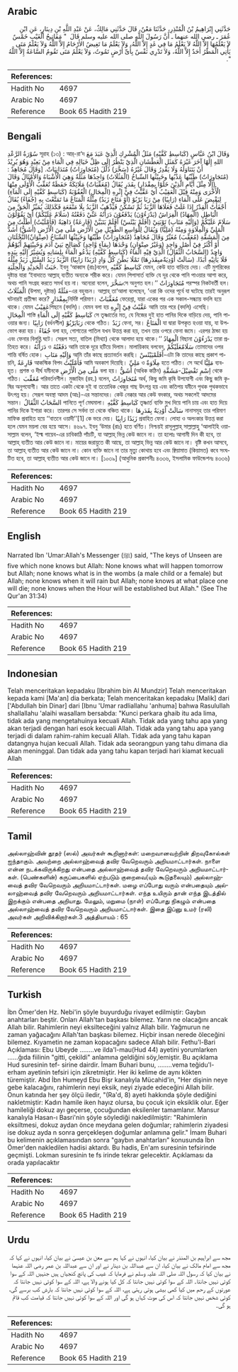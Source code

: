 ## Arabic


<div dir="rtl" lang="ar" style={{fontSize:'larger',backgroundColor:'#f8f9fa',padding:20}}>
حَدَّثَنِي إِبْرَاهِيمُ بْنُ الْمُنْذِرِ، حَدَّثَنَا مَعْنٌ، قَالَ حَدَّثَنِي مَالِكٌ، عَنْ عَبْدِ اللَّهِ بْنِ دِينَارٍ، عَنِ ابْنِ عُمَرَ ـ رضى الله عنهما ـ أَنَّ رَسُولَ اللَّهِ صلى الله عليه وسلم قَالَ ‏ "‏ مَفَاتِيحُ الْغَيْبِ خَمْسٌ لاَ يَعْلَمُهَا إِلاَّ اللَّهُ لاَ يَعْلَمُ مَا فِي غَدٍ إِلاَّ اللَّهُ، وَلاَ يَعْلَمُ مَا تَغِيضُ الأَرْحَامُ إِلاَّ اللَّهُ وَلاَ يَعْلَمُ مَتَى يَأْتِي الْمَطَرُ أَحَدٌ إِلاَّ اللَّهُ، وَلاَ تَدْرِي نَفْسٌ بِأَىِّ أَرْضٍ تَمُوتُ، وَلاَ يَعْلَمُ مَتَى تَقُومُ السَّاعَةُ إِلاَّ اللَّهُ ‏"‏‏.‏
</div>
<div style={{backgroundColor:'#f8f9fa',padding:20, marginBottom: 10}}><table> <thead> <tr> <th>References:</th> <th></th> </tr> </thead> <tbody><tr><td>Hadith No</td><td>4697</td></tr><tr><td>Arabic No</td><td>4697</td></tr><tr><td>Reference</td><td>Book 65 Hadith 219</td></tr></tbody></table></div>

## Bengali


<div dir="ltr" lang="bn" style={{fontSize:'larger',backgroundColor:'#f8f9fa',padding:20}}>
سُوْرَةُ الرَّعْدِ সূরাহ (১৩) : আর্-রা‘দ وَقَالَ ابْنُ عَبَّاسٍ (كَبَاسِطِ كَفَّيْهِ) مَثَلُ الْمُشْرِكِ الَّذِيْ عَبَدَ مَعَ اللهِ إِلَهًا آخَرَ غَيْرَهُ كَمَثَلِ الْعَطْشَانِ الَّذِيْ يَنْظُرُ إِلَى ظِلِّ خَيَالِهِ فِي الْمَاءِ مِنْ بَعِيْدٍ وَهُوَ يُرِيْدُ أَنْ يَتَنَاوَلَهُ وَلَا يَقْدِرُ وَقَالَ غَيْرُهُ (سَخَّرَ) ذَلَّلَ (مُتَجَاوِرَاتٌ) مُتَدَانِيَاتٌ. [وَقَالَ مُجَاهِدٌ : (مُتَجَاوِرَاتٌ) طَيِّبُها عَذْبُها وخَبِيْثُها السِّباخُ (الْمَثُلَاتُ) وَاحِدُهَا مَثُلَةٌ وَهِيَ الْأَشْبَاهُ وَالأَمْثَالُ وَقَالَ (إِلَّا مِثْلَ أَيَّامِ الَّذِيْنَ خَلَوْا بِمِقْدَارٍ) بِقَدَرٍ يُقَالُ (مُعَقِّبَاتٌ) مَلَائِكَةٌ حَفَظَةٌ تُعَقِّبُ الْأُوْلَى مِنْهَا الْأُخْرَى وَمِنْهُ قِيْلَ الْعَقِيْبُ أَيْ عَقَّبْتُ فِيْ إِثْرِهِ (الْمِحَالِ) الْعُقُوْبَةُ (كَبَاسِطِ كَفَّيْهِ إِلَى الْمَآءِ) لِيَقْبِضَ عَلَى الْمَاءِ (رَابِيًا) مِنْ رَبَا يَرْبُوْ (أَوْ مَتَاعٍ زَبَدٌ) مِثْلُهُ الْمَتَاعُ مَا تَمَتَّعْتَ بِهِ (جُفَاءً) يُقَالُ أَجْفَأَتْ الْقِدْرُ إِذَا غَلَتْ فَعَلَاهَا الزَّبَدُ ثُمَّ تَسْكُنُ فَيَذْهَبُ الزَّبَدُ بِلَا مَنْفَعَةٍ فَكَذَلِكَ يُمَيِّزُ الْحَقَّ مِنَ الْبَاطِلِ (الْمِهَادُ) الْفِرَاشُ (يَدْرَءُوْنَ) يَدْفَعُوْنَ دَرَأْتُهُ عَنِّيْ دَفَعْتُهُ (سَلَامٌ عَلَيْكُمْ) أَيْ يَقُوْلُوْنَ سَلَامٌ عَلَيْكُمْ (وَإِلَيْهِ مَتَابِ) تَوْبَتِيْ (أَفَلَمْ يَيْئَسْ) أَفَلَمْ يَتَبَيَّنْ (قَارِعَةٌ) دَاهِيَةٌ (فَأَمْلَيْتُ) أَطَلْتُ مِنَ الْمَلِيِّ وَالْمِلَاوَةِ وَمِنْهُ (مَلِيًّا) وَيُقَالُ لِلْوَاسِعِ الطَّوِيْلِ مِنَ الْأَرْضِ مَلًى مِنَ الْأَرْضِ (أَشَقُّ) أَشَدُّ مِنَ الْمَشَقَّةِ (مُعَقِّبَ) مُغَيِّرٌ وَقَالَ مُجَاهِدٌ (مُتَجَاوِرَاتٌ) طَيِّبُهَا وَخَبِيْثُهَا السِّبَاخُ (صِنْوَانٌ)النَّخْلَتَانِ أَوْ أَكْثَرُ فِيْ أَصْلٍ وَاحِدٍ (وَغَيْرُ صِنْوَانٍ) وَحْدَهَا (بِمَآءٍ وَّاحِدٍ) كَصَالِحِ بَنِيْ آدَمَ وَخَبِيْثِهِمْ أَبُوْهُمْ وَاحِدٌ (السَّحَابُ الثِّقَالُ) الَّذِيْ فِيْهِ الْمَاءُ (كَبَاسِطِ كَفَّيْهِ) يَدْعُو الْمَاءَ بِلِسَانِهِ وَيُشِيْرُ إِلَيْهِ بِيَدِهِ فَلَا يَأْتِيْهِ أَبَدًا. (سَالَتْ أَوْدِيَةٌمبِقَدَرِهَا) تَمْلَا بَطْنَ كُلِّ وَادٍ (زَبَدًا رَابِيًا) الزَّبَدُ زَبَدُ السَّيْلِ زَبَدٌ مِثْلُهُ خَبَثُ الْحَدِيْدِ وَالْحِلْيَةِ. ইবনু ‘আব্বাস (রাঃ)বলেন, كَبَاسِطِ كَفَّيْهِ যেমন, কেউ হাত বাড়িয়ে দেয়। এটি মুশরিকের দৃষ্টান্ত যারা ‘ইবাদাতে আল্লাহ্ ব্যতীত অন্যকে শরীক করে। যেমন পিপাসার্ত ব্যক্তি যে দূর থেকে পানি পাওয়ার আশা করে, অথচ পানি সংগ্রহ করতে সমর্থ হয় না। অন্যেরা বলেন, سَخَّرَসে অনুগত হল।’’ مُتَجَاوِرَاتٌ পরস্পর নিকটবর্তী হল। الْمَثُلَاتُ (উপমা, দৃষ্টান্ত) مَثُلَةٌ-এর বহুবচন। আল্লাহ্ তা‘আলা বলেছেন, ‘ওরা কি ওদের পূর্বে যা ঘটেছে তারই অনুরূপ ঘটনারই প্রতীক্ষা করে? بِمِقْدَارٍনির্দিষ্ট পরিমাণ। مُعَقِّبَاتٌ ফেরেশ্তা, যারা একের পর এক সকাল-সন্ধ্যায় বদলি হয়ে থাকে। যেমন عَقِيْبُপিছনে (বদলি)। যেমন বলা হয় عَقَّبْتُ فِيْٓ إِثْرِهِ আমি তার পরে (বদলি) এসেছি। الْمِحَالِ শাস্তি كَبَاسِطِ كَفَّيْهِ إِلَى الْمَآءِ সে তৃষ্ণার্তের মত, যে নিজের দুই হাত পানির দিকে বাড়িয়ে দেয়, পানি পাওয়ার জন্য। رَابِيًا (বর্ধনশীল) رَبَايَرْبُوْ থেকে গঠিত। زَبَدٌ ফেনা, সর। الْمَتَاعُ যা দ্বারা উপকৃত হওয়া যায়, যা উপভোগ করা হয়। جُفَاءً বলা হয়, গোশতের পাতিল যখন উত্তপ্ত করা হয়, তখন তার ওপরে ফেনা জমে। এরপর ঠান্ডা হয় এবং ফেনার বিলুপ্তি ঘটে। সেরূপ সত্য, বাতিল (মিথ্যা) থেকে আলাদা হয়ে থাকে।’’ الْمِهَادُ বিছানা يَدْرَءُوْنَ তারা প্রতিহত করে। دَرَأْتُهُ ও دَفَعْتُهُ আমি তাকে দূরে হটিয়ে দিলাম। মালায়িকাহ বলবেন, سَلَامٌعَلَيْكُمْ তোমাদের ওপর শান্তি বর্ষিত হোক। وَإِلَيْهِ مَتَابِ আমি তাঁর কাছে প্রত্যাবর্তন করছি। أَفَلَمْيَيْئَسْ-এটা কি তাদের কাছে প্রকাশ পায়নি, قَارِعَةٌ আকস্মিক বিপদ فَأَمْلَيْتُ আমি অবকাশ দিয়েছি। مَلِيِّ ও مِلَاوَةٌ হতে পঠিত। সে অর্থে مَلِيًّا ব্যবহৃত। প্রশস্ত ও দীর্ঘ যমীনকে مَلًى مِنَ الْأَرْضِ বলা হয়। أَشَقُّ (অধিক কঠিন) اِسْمِ تَفْضِيْلَ-مَشَقَّةِ থেকে গঠিত। مُعَقِّبَ পরিবর্তনশীল। মুজাহিদ (রহ.) বলেন, مُتَجَاوِرَاتٌ অর্থ, কিছু জমি কৃষি উপযোগী এবং কিছু জমি কৃষির অনুপযোগী। আর তাতে একটা থেকে দুই বা ততোধিক খেজুর গাছ উৎপন্ন হয় এবং কতিপয় যমীনে পৃথক পৃথকভাবে উৎপন্ন হয়। সেরূপ অবস্থা আদম (আঃ)-এর সন্তানদের। কেউ নেক্কার আর কেউ বদকার, অথচ সকলেই আদমের সন্তান। السَّحَابُ الثِّقَالُ পানিতে পূর্ণ মেঘমালা। كَبَاسِطِ كَفَّيْهِ তৃষ্ণার্ত ব্যক্তি মুখ দিয়ে পানি চায় এবং হাত দিয়ে পানির দিকে ইশারা করে। তারপর সে সর্বদা তা থেকে বঞ্চিত থাকে। سَالَتْ أَوْدِيَةٌ بِقَدَرِهَا নানাসমূহ তার পরিমাণ মাফিক প্রবাহিত হয়ে ‘‘বাতনে ওয়াদী’’[1] কে ভরে দেয়। زَبَدًا رَابِيًا প্রবাহিত ফেনা। লোহা ও অলংকার উত্তপ্ত করা হলে যেমন ময়লা বের হয়ে আসে। ৪৬৯৭. ইবনু ‘উমার (রাঃ) হতে বর্ণিত। নিশ্চয়ই রাসূলুল্লাহ্ সাল্লাল্লাহু ‘আলাইহি ওয়াসাল্লাম বলেন, ‘ইল্ম গায়েব-এর চাবিকাঠি পাঁচটি, যা আল্লাহ্ ভিন্ন কেউ জানে না। তা হলোঃ আগামী দিন কী হবে, তা আল্লাহ্ ব্যতীত আর কেউ জানে না। মায়ের জরায়ুতে কী আছে, তা আল্লাহ্ ভিন্ন আর কেউ জানে না। বৃষ্টি কখন আসবে, তা আল্লাহ্ ব্যতীত আর কেউ জানে না। কোন ব্যক্তি জানে না তার মৃত্যু কোথায় হবে এবং ক্বিয়ামাত (কিয়ামত) কবে সংঘটিত হবে, তা আল্লাহ্ ব্যতীত আর কেউ জানে না। [১০৩৯] (আধুনিক প্রকাশনীঃ ৪৩৩৬, ইসলামিক ফাউন্ডেশনঃ ৪৩৩৬)
</div>
<div style={{backgroundColor:'#f8f9fa',padding:20, marginBottom: 10}}><table> <thead> <tr> <th>References:</th> <th></th> </tr> </thead> <tbody><tr><td>Hadith No</td><td>4697</td></tr><tr><td>Arabic No</td><td>4697</td></tr><tr><td>Reference</td><td>Book 65 Hadith 219</td></tr></tbody></table></div>

## English


<div dir="ltr" lang="en" style={{fontSize:'larger',backgroundColor:'#f8f9fa',padding:20}}>
Narrated Ibn 'Umar:Allah's Messenger (ﷺ) said, "The keys of Unseen are five which none knows but Allah: None knows what will happen tomorrow but Allah; none knows what is in the wombs (a male child or a female) but Allah; none knows when it will rain but Allah; none knows at what place one will die; none knows when the Hour will be established but Allah." (See The Qur'an 31:34)
</div>
<div style={{backgroundColor:'#f8f9fa',padding:20, marginBottom: 10}}><table> <thead> <tr> <th>References:</th> <th></th> </tr> </thead> <tbody><tr><td>Hadith No</td><td>4697</td></tr><tr><td>Arabic No</td><td>4697</td></tr><tr><td>Reference</td><td>Book 65 Hadith 219</td></tr></tbody></table></div>

## Indonesian


<div dir="ltr" lang="id" style={{fontSize:'larger',backgroundColor:'#f8f9fa',padding:20}}>
Telah menceritakan kepadaku [Ibrahim bin Al Mundzir] Telah menceritakan kepada kami [Ma'an] dia berkata; Telah menceritakan kepadaku [Malik] dari ['Abdullah bin Dinar] dari [Ibnu 'Umar radliallahu 'anhuma] bahwa Rasulullah shallallahu 'alaihi wasallam bersabda: "Kunci perkara ghaib itu ada lima, tidak ada yang mengetahuinya kecuali Allah. Tidak ada yang tahu apa yang akan terjadi dengan hari esok kecuali Allah. Tidak ada yang tahu apa yang terjadi di dalam rahim-rahim kecuali Allah. Tidak ada yang tahu kapan datangnya hujan kecuali Allah. Tidak ada seorangpun yang tahu dimana dia akan meninggal. Dan tidak ada yang tahu kapan terjadi hari kiamat kecuali Allah
</div>
<div style={{backgroundColor:'#f8f9fa',padding:20, marginBottom: 10}}><table> <thead> <tr> <th>References:</th> <th></th> </tr> </thead> <tbody><tr><td>Hadith No</td><td>4697</td></tr><tr><td>Arabic No</td><td>4697</td></tr><tr><td>Reference</td><td>Book 65 Hadith 219</td></tr></tbody></table></div>

## Tamil


<div dir="ltr" lang="ta" style={{fontSize:'larger',backgroundColor:'#f8f9fa',padding:20}}>
அல்லாஹ்வின் தூதர் (ஸல்) அவர்கள் கூறினார்கள்: மறைவானவற்றின் திறவுகோல்கள் ஐந்தாகும். அவற்றை அல்லாஹ்வைத் தவிர வேறெவரும் அறியமாட்டார்கள். நாளை என்ன நடக்கவிருக்கிறது என்பதை அல்லாஹ்வைத் தவிர வேறெவரும் அறியமாட்டார்கள். (பெண்களின்) கருப்பைகளில் ஏற்படும் குறைவை(யும் கூடுதலையும்) அல்லாஹ்வைத் தவிர வேறெவரும் அறியமாட்டார்கள். மழை எப்போது வரும் என்பதையும் அல்லாஹ்வைத் தவிர வேறெவரும் அறியமாட்டார்கள். எந்த உயிரும் தான் எந்த இடத்தில் இறக்கும் என்பதை அறியாது. மேலும், மறுமை (நாள்) எப்போது நிகழும் என்பதை அல்லாஹ்வைத் தவிர வேறெவரும் அறியமாட்டார்கள். இதை இப்னு உமர் (ரலி) அவர்கள் அறிவிக்கிறார்கள்.3 அத்தியாயம் : 65
</div>
<div style={{backgroundColor:'#f8f9fa',padding:20, marginBottom: 10}}><table> <thead> <tr> <th>References:</th> <th></th> </tr> </thead> <tbody><tr><td>Hadith No</td><td>4697</td></tr><tr><td>Arabic No</td><td>4697</td></tr><tr><td>Reference</td><td>Book 65 Hadith 219</td></tr></tbody></table></div>

## Turkish


<div dir="ltr" lang="tr" style={{fontSize:'larger',backgroundColor:'#f8f9fa',padding:20}}>
İbn Ömer'den Hz. Nebi'in şöyle buyurduğu rivayet edilmiştir: Gaybın anahtarları beştir. Onları Allah'tan başkası bilemez. Yarın ne olacağını ancak Allah bilir. Rahimlerin neyi eksilteceğini yalnız Allah bilir. Yağmurun ne zaman yağacağını Allah'tan başkası bilemez. Hiçbir insan nerede öleceğini bilemez. Kıyametin ne zaman kopacağını sadece Allah bilir. Fethu'l-Bari Açıklaması: Ebu Ubeyde ........ve ilda'l-mau(Hud 44) ayetini yorumlarken ......ğıda fiilinin "gitti, çekildi" anlamına geldiğini söy,lemiştir. Bu açıklama Hud suresinin tef- sirine dairdir. İmam Buhari bunu, ........vema teğidu'l-erham ayetinin tefsiri için zikretmiştir. Her iki kelime de aynı kökten türemiştir. Abd İbn Humeyd Ebu Bişr kanalıyla Mücahid'in, "Her dişinin neye gebe kalacağını, rahimlerin neyi eksik, neyi ziyade edeceğini Allah bilir. Onun katında her şey ölçü iledir, "(Ra'd, 8) ayeti hakkında şöyle dediğini nakletmiştir: Kadın hamile iken hayız olursa, bu çocuk için eksiklik olur. Eğer hamileliği dokuz ayı geçerse, çocuğundan eksilenler tamamlanır. Mansur kanalıyla Hasan-ı Basri'nin şöyle söylediği nakledilmiştir: "Rahimlerin eksiltmesi, dokuz aydan önce meydana gelen doğumlar; rahimlerin ziyadesi ise dokuz ayda n sonra gerçekleşen doğumlar anlamına gelir." İmam Buhari bu kelimenin açıklamasından sonra "gaybın anahtarları" konusunda İbn Ömer'den nakledilen hadisi aktardı. Bu hadis, En'am suresinin tefsirinde geçmişti. Lokman suresinin te fs irinde tekrar gelecektir. Açıklaması da orada yapılacaktır
</div>
<div style={{backgroundColor:'#f8f9fa',padding:20, marginBottom: 10}}><table> <thead> <tr> <th>References:</th> <th></th> </tr> </thead> <tbody><tr><td>Hadith No</td><td>4697</td></tr><tr><td>Arabic No</td><td>4697</td></tr><tr><td>Reference</td><td>Book 65 Hadith 219</td></tr></tbody></table></div>

## Urdu


<div dir="rtl" lang="ur" style={{fontSize:'larger',backgroundColor:'#f8f9fa',padding:20}}>
مجھ سے ابراہیم بن المنذر نے بیان کیا، انہوں نے کہا ہم سے معن بن عیسیٰ نے بیان کیا، انہوں نے کہا کہ مجھ سے امام مالک نے بیان کیا، ان سے عبداللہ بن دینار نے اور ان سے عبداللہ بن عمر رضی اللہ عنہما نے بیان کیا کہ رسول اللہ صلی اللہ علیہ وسلم نے فرمایا کہ غیب کی پانچ کنجیاں ہیں جنہیں اللہ کے سوا کوئی نہیں جانتا۔ اللہ کے سوا کوئی نہیں جانتا کہ کل کیا ہونے والا ہے، اللہ کے سوا کوئی نہیں جانتا کہ عورتوں کے رحم میں کیا کمی بیشی ہوتی رہتی ہے، اللہ کے سوا کوئی نہیں جانتا کہ بارش کب برسے گی، کوئی شخص نہیں جانتا کہ اس کی موت کہاں ہو گی اور اللہ کے سوا کوئی نہیں جانتا کہ قیامت کب قائم ہو گی۔
</div>
<div style={{backgroundColor:'#f8f9fa',padding:20, marginBottom: 10}}><table> <thead> <tr> <th>References:</th> <th></th> </tr> </thead> <tbody><tr><td>Hadith No</td><td>4697</td></tr><tr><td>Arabic No</td><td>4697</td></tr><tr><td>Reference</td><td>Book 65 Hadith 219</td></tr></tbody></table></div>